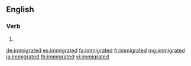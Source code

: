 ==English==

===Verb===
{{head|en|verb form}}

# {{en-past of|immigrate}}

[[de:immigrated]]
[[es:immigrated]]
[[fa:immigrated]]
[[fr:immigrated]]
[[mg:immigrated]]
[[ja:immigrated]]
[[th:immigrated]]
[[vi:immigrated]]